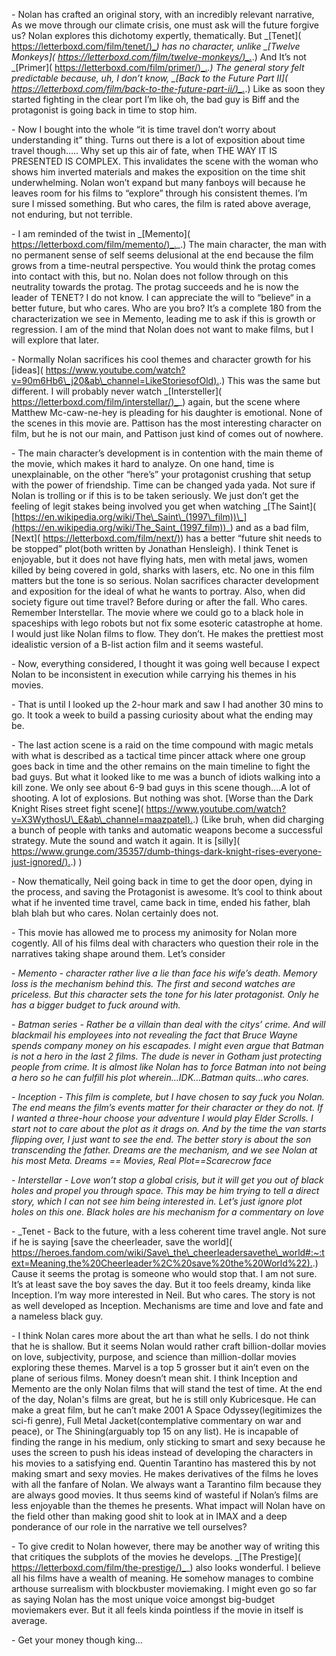 \- Nolan has crafted an original story, with an incredibly relevant narrative, As we move through our climate crisis, one must ask will the future forgive us? Nolan explores this dichotomy expertly, thematically. But \_\[Tenet\]( [https://letterboxd.com/film/tenet/)\_](https://letterboxd.com/film/tenet/)_) has no character, unlike \_\[Twelve Monkeys\]( [https://letterboxd.com/film/twelve-monkeys/)\_.](https://letterboxd.com/film/twelve-monkeys/)_.) And It’s not \_\[Primer\]( [https://letterboxd.com/film/primer/)\_.](https://letterboxd.com/film/primer/)_.) The general story felt predictable because, uh, I don’t know, \_\[Back to the Future Part II\]( [https://letterboxd.com/film/back-to-the-future-part-ii/)\_.](https://letterboxd.com/film/back-to-the-future-part-ii/)_.) Like as soon they started fighting in the clear port I’m like oh, the bad guy is Biff and the protagonist is going back in time to stop him.

\- Now I bought into the whole “it is time travel don’t worry about understanding it” thing. Turns out there is a lot of exposition about time travel though….. Why set up this air of fate, when THE WAY IT IS PRESENTED IS COMPLEX. This invalidates the scene with the woman who shows him inverted materials and makes the exposition on the time shit underwhelming. Nolan won’t expand but many fanboys will because he leaves room for his films to “explore” through his consistent themes. I’m sure I missed something. But who cares, the film is rated above average, not enduring, but not terrible.

\- I am reminded of the twist in \_\[Memento\]( [https://letterboxd.com/film/memento/)\_.](https://letterboxd.com/film/memento/)_.) The main character, the man with no permanent sense of self seems delusional at the end because the film grows from a time-neutral perspective. You would think the protag comes into contact with this, but no. Nolan does not follow through on this neutrality towards the protag. The protag succeeds and he is now the leader of TENET? I do not know. I can appreciate the will to “believe“ in a better future, but who cares. Who are you bro? It’s a complete 180 from the characterization we see in Memento, leading me to ask if this is growth or regression. I am of the mind that Nolan does not want to make films, but I will explore that later.

\- Normally Nolan sacrifices his cool themes and character growth for his \[ideas\]( [https://www.youtube.com/watch?v=90m6Hb6\_j20&ab\_channel=LikeStoriesofOld).](https://www.youtube.com/watch?v=90m6Hb6_j20&ab_channel=LikeStoriesofOld).) This was the same but different. I will probably never watch \_\[Intersteller\]( [https://letterboxd.com/film/interstellar/)\_](https://letterboxd.com/film/interstellar/)_) again, but the scene where Matthew Mc-caw-ne-hey is pleading for his daughter is emotional. None of the scenes in this movie are. Pattison has the most interesting character on film, but he is not our main, and Pattison just kind of comes out of nowhere.

\- The main character’s development is in contention with the main theme of the movie, which makes it hard to analyze. On one hand, time is unexplainable, on the other “here’s” your protagonist crushing that setup with the power of friendship. Time can be changed yada yada. Not sure if Nolan is trolling or if this is to be taken seriously. We just don’t get the feeling of legit stakes being involved you get when watching \_\[The Saint\]( [https://en.wikipedia.org/wiki/The\_Saint\_(1997\_film))\_](https://en.wikipedia.org/wiki/The_Saint_(1997_film))_) and as a bad film, \[Next\]( [https://letterboxd.com/film/next/)](https://letterboxd.com/film/next/)) has a better “future shit needs to be stopped” plot(both written by Jonathan Hensleigh). I think Tenet is enjoyable, but it does not have flying hats, men with metal jaws, women killed by being covered in gold, sharks with lasers, etc. No one in this film matters but the tone is so serious. Nolan sacrifices character development and exposition for the ideal of what he wants to portray. Also, when did society figure out time travel? Before during or after the fall. Who cares. Remember Interstellar. The movie where we could go to a black hole in spaceships with lego robots but not fix some esoteric catastrophe at home. I would just like Nolan films to flow. They don’t. He makes the prettiest most idealistic version of a B-list action film and it seems wasteful.

\- Now, everything considered, I thought it was going well because I expect Nolan to be inconsistent in execution while carrying his themes in his movies.

\- That is until I looked up the 2-hour mark and saw I had another 30 mins to go. It took a week to build a passing curiosity about what the ending may be.

\- The last action scene is a raid on the time compound with magic metals with what is described as a tactical time pincer attack where one group goes back in time and the other remains on the main timeline to fight the bad guys. But what it looked like to me was a bunch of idiots walking into a kill zone. We only see about 6-9 bad guys in this scene though….A lot of shooting. A lot of explosions. But nothing was shot. \[Worse than the Dark Knight Rises street fight scene\]( [https://www.youtube.com/watch?v=X3WythosU\_E&ab\_channel=maazpatel).](https://www.youtube.com/watch?v=X3WythosU_E&ab_channel=maazpatel).) (Like bruh, when did charging a bunch of people with tanks and automatic weapons become a successful strategy. Mute the sound and watch it again. It is \[silly\]( [https://www.grunge.com/35357/dumb-things-dark-knight-rises-everyone-just-ignored/).](https://www.grunge.com/35357/dumb-things-dark-knight-rises-everyone-just-ignored/).) )

\- Now thematically, Neil going back in time to get the door open, dying in the process, and saving the Protagonist is awesome. It’s cool to think about what if he invented time travel, came back in time, ended his father, blah blah blah but who cares. Nolan certainly does not.

\- This movie has allowed me to process my animosity for Nolan more cogently. All of his films deal with characters who question their role in the narratives taking shape around them. Let’s consider

\- _Memento - character rather live a lie than face his wife’s death. Memory loss is the mechanism behind this. The first and second watches are priceless. But this character sets the tone for his later protagonist. Only he has a bigger budget to fuck around with._

\- _Batman series - Rather be a villain than deal with the citys’ crime. And will blackmail his employees into not revealing the fact that Bruce Wayne spends company money on his escapades. I might even argue that Batman is not a hero in the last 2 films. The dude is never in Gotham just protecting people from crime. It is almost like Nolan has to force Batman into not being a hero so he can fulfill his plot wherein…IDK...Batman quits…who cares._

\- _Inception - This film is complete, but I have chosen to say fuck you Nolan. The end means the film’s events matter for their character or they do not. If I wanted a three-hour choose your adventure I would play Elder Scrolls. I start not to care about the plot as it drags on. And by the time the van starts flipping over, I just want to see the end. The better story is about the son transcending the father. Dreams are the mechanism, and we see Nolan at his most Meta. Dreams == Movies, Real Plot==Scarecrow face_

\- _Interstellar - Love won’t stop a global crisis, but it will get you out of black holes and propel you through space. This may be him trying to tell a direct story, which I can not see him being interested in. Let’s just ignore plot holes on this one. Black holes are his mechanism for a commentary on love_

\- \_Tenet - Back to the future, with a less coherent time travel angle. Not sure if he is saying \[save the cheerleader, save the world\]( [https://heroes.fandom.com/wiki/Save\_the\_cheerleadersavethe\_world#:~:text=Meaning,the%20Cheerleader%2C%20save%20the%20World%22).](https://heroes.fandom.com/wiki/Save_the_cheerleadersavethe_world#:~:text=Meaning,the%20Cheerleader%2C%20save%20the%20World%22).) Cause it seems the protag is someone who would stop that. I am not sure. It’s at least save the boy saves the day. But it too feels dreamy, kinda like Inception. I’m way more interested in Neil. But who cares. The story is not as well developed as Inception. Mechanisms are time and love and fate and a nameless black guy.

\- I think Nolan cares more about the art than what he sells. I do not think that he is shallow. But it seems Nolan would rather craft billion-dollar movies on love, subjectivity, purpose, and science than million-dollar movies exploring these themes. Marvel is a top 5 grosser but it ain’t even on the plane of serious films. Money doesn’t mean shit. I think Inception and Memento are the only Nolan films that will stand the test of time. At the end of the day, Nolan's films are great, but he is still only Kubricesque. He can make a great film, but he can’t make 2001 A Space Odyssey(legitimizes the sci-fi genre), Full Metal Jacket(contemplative commentary on war and peace), or The Shining(arguably top 15 on any list). He is incapable of finding the range in his medium, only sticking to smart and sexy because he uses the screen to push his ideas instead of developing the characters in his movies to a satisfying end. Quentin Tarantino has mastered this by not making smart and sexy movies. He makes derivatives of the films he loves with all the fanfare of Nolan. We always want a Tarantino film because they are always good movies. It thus seems kind of wasteful if Nolan’s films are less enjoyable than the themes he presents. What impact will Nolan have on the field other than making good shit to look at in IMAX and a deep ponderance of our role in the narrative we tell ourselves?

\- To give credit to Nolan however, there may be another way of writing this that critiques the subplots of the movies he develops. \_\[The Prestige\]( [https://letterboxd.com/film/the-prestige/)\_](https://letterboxd.com/film/the-prestige/)_) also looks wonderful. I believe all his films have a wealth of meaning. He somehow manages to combine arthouse surrealism with blockbuster moviemaking. I might even go so far as saying Nolan has the most unique voice amongst big-budget moviemakers ever. But it all feels kinda pointless if the movie in itself is average.

\- Get your money though king…